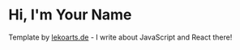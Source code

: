 # Hi, I'm Your Name

Template by [lekoarts.de](https://www.lekoarts.de?utm_source=cara&utm_medium=Starter) - I write about JavaScript and React there!
